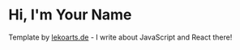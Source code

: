 # Hi, I'm Your Name

Template by [lekoarts.de](https://www.lekoarts.de?utm_source=cara&utm_medium=Starter) - I write about JavaScript and React there!
